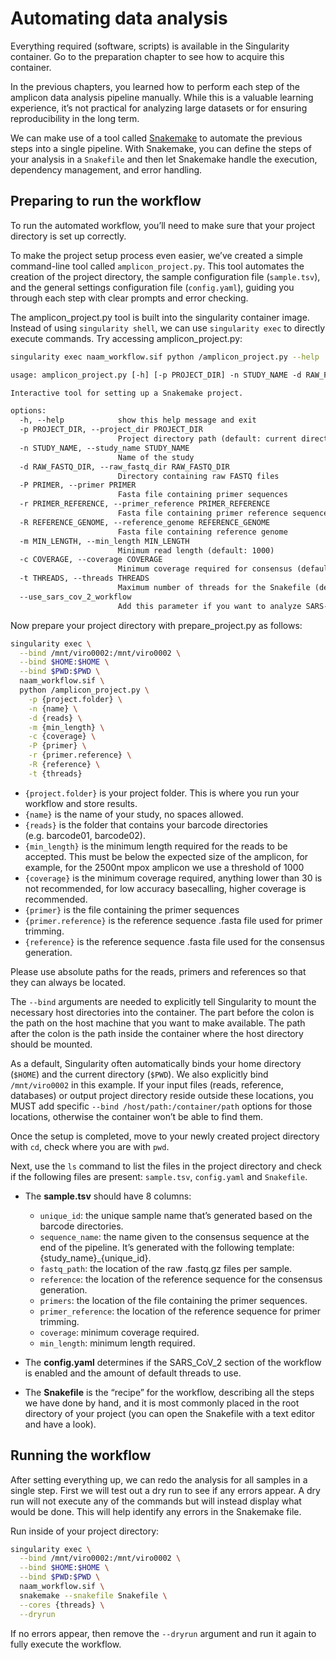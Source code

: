 # Automating data analysis

::: callout-important
Everything required (software, scripts) is available in the Singularity container. Go to the preparation chapter to see how to acquire this container.
:::

In the previous chapters, you learned how to perform each step of the amplicon data analysis pipeline manually. While this is a valuable learning experience, it's not practical for analyzing large datasets or for ensuring reproducibility in the long term.

We can make use of a tool called [Snakemake](https://snakemake.readthedocs.io/en/stable/){target="_blank"} to automate the previous steps into a single pipeline. With Snakemake, you can define the steps of your analysis in a `Snakefile` and then let Snakemake handle the execution, dependency management, and error handling.

## Preparing to run the workflow

To run the automated workflow, you'll need to make sure that your project directory is set up correctly.

To make the project setup process even easier, we've created a simple command-line tool called `amplicon_project.py`. This tool automates the creation of the project directory, the sample configuration file (`sample.tsv`), and the general settings configuration file (`config.yaml`), guiding you through each step with clear prompts and error checking.

The amplicon_project.py tool is built into the singularity container image. Instead of using `singularity shell`, we can use `singularity exec` to directly execute commands. Try accessing amplicon_project.py:

``` bash
singularity exec naam_workflow.sif python /amplicon_project.py --help
```

```default
usage: amplicon_project.py [-h] [-p PROJECT_DIR] -n STUDY_NAME -d RAW_FASTQ_DIR -P PRIMER -r PRIMER_REFERENCE -R REFERENCE_GENOME [-m MIN_LENGTH] [-c COVERAGE] [-t THREADS] [--use_sars_cov_2_workflow]

Interactive tool for setting up a Snakemake project.

options:
  -h, --help            show this help message and exit
  -p PROJECT_DIR, --project_dir PROJECT_DIR
                        Project directory path (default: current directory)
  -n STUDY_NAME, --study_name STUDY_NAME
                        Name of the study
  -d RAW_FASTQ_DIR, --raw_fastq_dir RAW_FASTQ_DIR
                        Directory containing raw FASTQ files
  -P PRIMER, --primer PRIMER
                        Fasta file containing primer sequences
  -r PRIMER_REFERENCE, --primer_reference PRIMER_REFERENCE
                        Fasta file containing primer reference sequence
  -R REFERENCE_GENOME, --reference_genome REFERENCE_GENOME
                        Fasta file containing reference genome
  -m MIN_LENGTH, --min_length MIN_LENGTH
                        Minimum read length (default: 1000)
  -c COVERAGE, --coverage COVERAGE
                        Minimum coverage required for consensus (default: 30)
  -t THREADS, --threads THREADS
                        Maximum number of threads for the Snakefile (default: 8)
  --use_sars_cov_2_workflow
                        Add this parameter if you want to analyze SARS-CoV-2 data
```

Now prepare your project directory with prepare_project.py as follows:

``` bash
singularity exec \
  --bind /mnt/viro0002:/mnt/viro0002 \
  --bind $HOME:$HOME \
  --bind $PWD:$PWD \
  naam_workflow.sif \
  python /amplicon_project.py \
    -p {project.folder} \
    -n {name} \
    -d {reads} \
    -m {min_length} \
    -c {coverage} \
    -P {primer} \
    -r {primer.reference} \
    -R {reference} \
    -t {threads}
```

- `{project.folder}` is your project folder. This is where you run your workflow and store results.
- `{name}` is the name of your study, no spaces allowed.
- `{reads}` is the folder that contains your barcode directories (e.g. barcode01, barcode02).
- `{min_length}` is the minimum length required for the reads to be accepted. This must be below the expected size of the amplicon, for example, for the 2500nt mpox amplicon we use a threshold of 1000
- `{coverage}` is the minimum coverage required, anything lower than 30 is not recommended, for low accuracy basecalling, higher coverage is recommended.
- `{primer}` is the file containing the primer sequences
- `{primer.reference}` is the reference sequence .fasta file used for primer trimming.
- `{reference}` is the reference sequence .fasta file used for the consensus generation.

Please use absolute paths for the reads, primers and references so that they can always be located.

The `--bind` arguments are needed to explicitly tell Singularity to mount the necessary host directories into the container. The part before the colon is the path on the host machine that you want to make available. The path after the colon is the path inside the container where the host directory should be mounted. 

As a default, Singularity often automatically binds your home directory (`$HOME`) and the current directory (`$PWD`). We also explicitly bind `/mnt/viro0002` in this example. If your input files (reads, reference, databases) or output project directory reside outside these locations, you MUST add specific `--bind /host/path:/container/path` options for those locations, otherwise the container won't be able to find them.

Once the setup is completed, move to your newly created project directory with `cd`, check where you are with `pwd`.

Next, use the `ls` command to list the files in the project directory and check if the following files are present: `sample.tsv`, `config.yaml` and `Snakefile`.

-   The **sample.tsv** should have 8 columns:
    - `unique_id`: the unique sample name that's generated based on the barcode directories.
    - `sequence_name`: the name given to the consensus sequence at the end of the pipeline. It's generated with the following template: {study_name}_{unique_id}.
    - `fastq_path`: the location of the raw .fastq.gz files per sample.
    - `reference`: the location of the reference sequence for the consensus generation.
    - `primers`: the location of the file containing the primer sequences.
    - `primer_reference`: the location of the reference sequence for primer trimming.
    - `coverage`: minimum coverage required.
    - `min_length`: minimum length required.

-   The **config.yaml** determines if the SARS_CoV_2 section of the workflow is enabled and the amount of default threads to use.

-   The **Snakefile** is the "recipe" for the workflow, describing all the steps we have done by hand, and it is most commonly placed in the root directory of your project (you can open the Snakefile with a text editor and have a look).

## Running the workflow

After setting everything up, we can redo the analysis for all samples in a single step. First we will test out a dry run to see if any errors appear. A dry run will not execute any of the commands but will instead display what would be done. This will help identify any errors in the Snakemake file.

Run inside of your project directory:

```bash
singularity exec \
  --bind /mnt/viro0002:/mnt/viro0002 \
  --bind $HOME:$HOME \
  --bind $PWD:$PWD \
  naam_workflow.sif \
  snakemake --snakefile Snakefile \
  --cores {threads} \
  --dryrun
```

If no errors appear, then remove the `--dryrun` argument and run it again to fully execute the workflow.